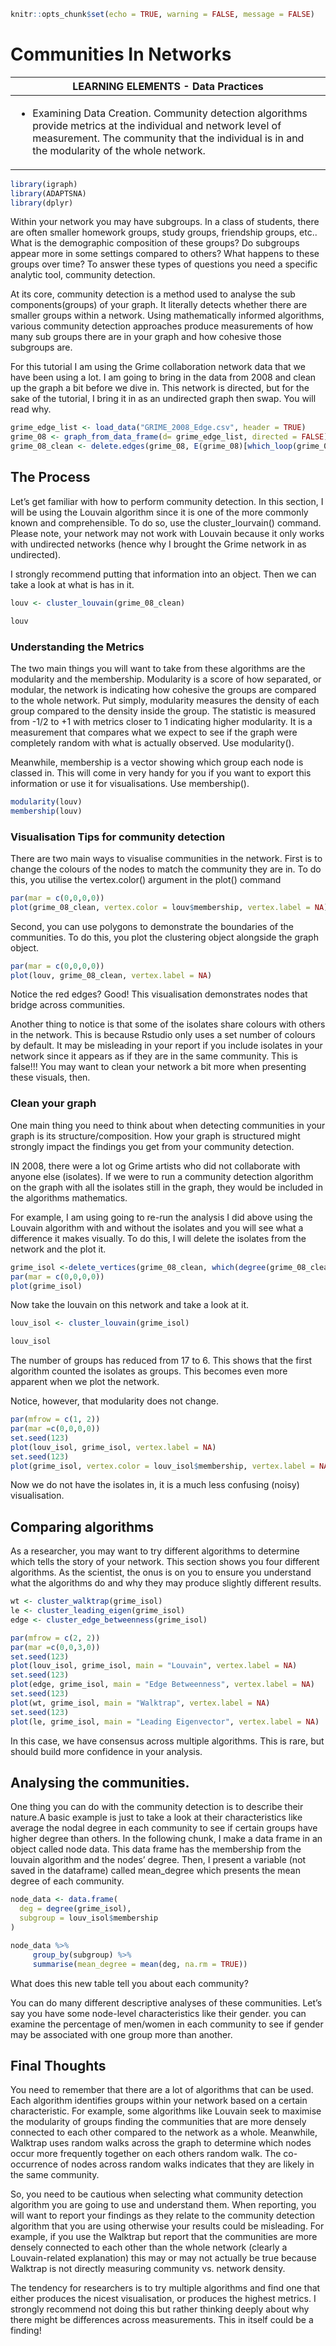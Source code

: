 ```r
knitr::opts_chunk$set(echo = TRUE, warning = FALSE, message = FALSE)
```

# Communities In Networks

+-------------------------------------------------------------------------------------------------------------------------------------------------------------------------------------------------------------------+
| LEARNING ELEMENTS - Data Practices                                                                                                                                                                                |
+===================================================================================================================================================================================================================+
| -   Examining Data Creation. Community detection algorithms provide metrics at the individual and network level of measurement. The community that the individual is in and the modularity of the whole network.  |
+-------------------------------------------------------------------------------------------------------------------------------------------------------------------------------------------------------------------+

```r
library(igraph)
library(ADAPTSNA)
library(dplyr)
```

Within your network you may have subgroups. In a class of students, there are often smaller homework groups, study groups, friendship groups, etc.. What is the demographic composition of these groups? Do subgroups appear more in some settings compared to others? What happens to these groups over time? To answer these types of questions you need a specific analytic tool, community detection.

At its core, community detection is a method used to analyse the sub components(groups) of your graph. It literally detects whether there are smaller groups within a network. Using mathematically informed algorithms, various community detection approaches produce measurements of how many sub groups there are in your graph and how cohesive those subgroups are.

For this tutorial I am using the Grime collaboration network data that we have been using a lot. I am going to bring in the data from 2008 and clean up the graph a bit before we dive in. This network is directed, but for the sake of the tutorial, I bring it in as an undirected graph then swap. You will read why.

```r
grime_edge_list <- load_data("GRIME_2008_Edge.csv", header = TRUE)
grime_08 <- graph_from_data_frame(d= grime_edge_list, directed = FALSE)
grime_08_clean <- delete.edges(grime_08, E(grime_08)[which_loop(grime_08)])

```

## The Process

Let's get familiar with how to perform community detection. In this section, I will be using the Louvain algorithm since it is one of the more commonly known and comprehensible. To do so, use the cluster_lourvain() command. Please note, your network may not work with Louvain because it only works with undirected networks (hence why I brought the Grime network in as undirected).

I strongly recommend putting that information into an object. Then we can take a look at what is has in it.

```r
louv <- cluster_louvain(grime_08_clean)

louv
```

### Understanding the Metrics

The two main things you will want to take from these algorithms are the modularity and the membership. Modularity is a score of how separated, or modular, the network is indicating how cohesive the groups are compared to the whole network. Put simply, modularity measures the density of each group compared to the density inside the group. The statistic is measured from -1/2 to +1 with metrics closer to 1 indicating higher modularity. It is a measurement that compares what we expect to see if the graph were completely random with what is actually observed. Use modularity().

Meanwhile, membership is a vector showing which group each node is classed in. This will come in very handy for you if you want to export this information or use it for visualisations. Use membership().

```r
modularity(louv)
membership(louv)
```

### Visualisation Tips for community detection

There are two main ways to visualise communities in the network. First is to change the colours of the nodes to match the community they are in. To do this, you utilise the vertex.color() argument in the plot() command

```r
par(mar = c(0,0,0,0))
plot(grime_08_clean, vertex.color = louv$membership, vertex.label = NA)
```

Second, you can use polygons to demonstrate the boundaries of the communities. To do this, you plot the clustering object alongside the graph object.

```r
par(mar = c(0,0,0,0))
plot(louv, grime_08_clean, vertex.label = NA)
```

Notice the red edges? Good! This visualisation demonstrates nodes that bridge across communities.

Another thing to notice is that some of the isolates share colours with others in the network. This is because Rstudio only uses a set number of colours by default. It may be misleading in your report if you include isolates in your network since it appears as if they are in the same community. This is false!!! You may want to clean your network a bit more when presenting these visuals, then.

### Clean your graph

One main thing you need to think about when detecting communities in your graph is its structure/composition. How your graph is structured might strongly impact the findings you get from your community detection.

IN 2008, there were a lot og Grime artists who did not collaborate with anyone else (isolates). If we were to run a community detection algorithm on the graph with all the isolates still in the graph, they would be included in the algorithms mathematics.

For example, I am using going to re-run the analysis I did above using the Louvain algorithm with and without the isolates and you will see what a difference it makes visually. To do this, I will delete the isolates from the network and the plot it.

```r
grime_isol <-delete_vertices(grime_08_clean, which(degree(grime_08_clean)==0))
par(mar = c(0,0,0,0))
plot(grime_isol)
```

Now take the louvain on this network and take a look at it.

```r
louv_isol <- cluster_louvain(grime_isol)

louv_isol
```

The number of groups has reduced from 17 to 6. This shows that the first algorithm counted the isolates as groups. This becomes even more apparent when we plot the network.

Notice, however, that modularity does not change.

```r
par(mfrow = c(1, 2))
par(mar =c(0,0,0,0))
set.seed(123)
plot(louv_isol, grime_isol, vertex.label = NA)
set.seed(123)
plot(grime_isol, vertex.color = louv_isol$membership, vertex.label = NA)
```

Now we do not have the isolates in, it is a much less confusing (noisy) visualisation.

## Comparing algorithms

As a researcher, you may want to try different algorithms to determine which tells the story of your network. This section shows you four different algorithms. As the scientist, the onus is on you to ensure you understand what the algorithms do and why they may produce slightly different results.

```r
wt <- cluster_walktrap(grime_isol)
le <- cluster_leading_eigen(grime_isol)
edge <- cluster_edge_betweenness(grime_isol)

par(mfrow = c(2, 2))
par(mar =c(0,0,3,0))
set.seed(123)
plot(louv_isol, grime_isol, main = "Louvain", vertex.label = NA)
set.seed(123)
plot(edge, grime_isol, main = "Edge Betweenness", vertex.label = NA)
set.seed(123)
plot(wt, grime_isol, main = "Walktrap", vertex.label = NA)
set.seed(123)
plot(le, grime_isol, main = "Leading Eigenvector", vertex.label = NA)
```

In this case, we have consensus across multiple algorithms. This is rare, but should build more confidence in your analysis.

## Analysing the communities.

One thing you can do with the community detection is to describe their nature.A basic example is just to take a look at their characteristics like average the nodal degree in each community to see if certain groups have higher degree than others. In the following chunk, I make a data frame in an object called node data. This data frame has the membership from the louvain algorithm and the nodes' degree. Then, I present a variable (not saved in the dataframe) called mean_degree which presents the mean degree of each community.

```r
node_data <- data.frame(
  deg = degree(grime_isol),
  subgroup = louv_isol$membership
)

node_data %>%
     group_by(subgroup) %>%
     summarise(mean_degree = mean(deg, na.rm = TRUE))
```

What does this new table tell you about each community?

You can do many different descriptive analyses of these communities. Let's say you have some node-level characteristics like their gender. you can examine the percentage of men/women in each community to see if gender may be associated with one group more than another.

## Final Thoughts

You need to remember that there are a lot of algorithms that can be used. Each algorithm identifies groups within your network based on a certain characteristic. For example, some algorithms like Louvain seek to maximise the modularity of groups finding the communities that are more densely connected to each other compared to the network as a whole. Meanwhile, Walktrap uses random walks across the graph to determine which nodes occur more frequently together on each others random walk. The co-occurrence of nodes across random walks indicates that they are likely in the same community.

So, you need to be cautious when selecting what community detection algorithm you are going to use and understand them. When reporting, you will want to report your findings as they relate to the community detection algorithm that you are using otherwise your results could be misleading. For example, if you use the Walktrap but report that the communities are more densely connected to each other than the whole network (clearly a Louvain-related explanation) this may or may not actually be true because Walktrap is not directly measuring community vs. network density.

The tendency for researchers is to try multiple algorithms and find one that either produces the nicest visualisation, or produces the highest metrics. I strongly recommend not doing this but rather thinking deeply about why there might be differences across measurements. This in itself could be a finding!
